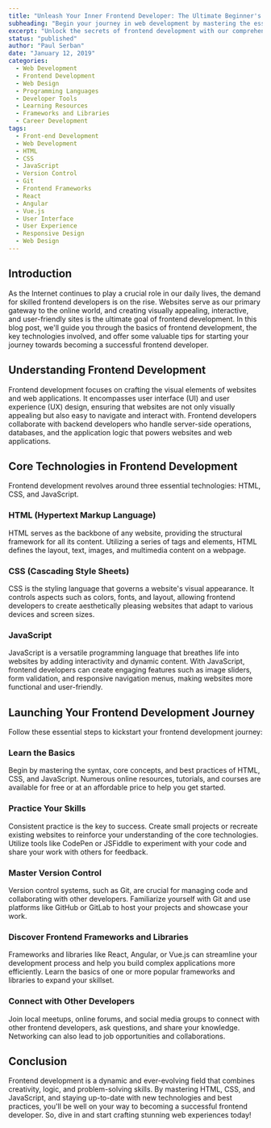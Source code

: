```yaml
---
title: "Unleash Your Inner Frontend Developer: The Ultimate Beginner's Guide to Web Design Mastery"
subheading: "Begin your journey in web development by mastering the essentials of frontend development."
excerpt: "Unlock the secrets of frontend development with our comprehensive beginner's guide. Master HTML, CSS, and JavaScript, and embark on your journey towards creating stunning, user-friendly websites today!"
status: "published"
author: "Paul Serban"
date: "January 12, 2019"
categories:
  - Web Development
  - Frontend Development
  - Web Design
  - Programming Languages
  - Developer Tools
  - Learning Resources
  - Frameworks and Libraries
  - Career Development
tags:
  - Front-end Development
  - Web Development
  - HTML
  - CSS
  - JavaScript
  - Version Control
  - Git
  - Frontend Frameworks
  - React
  - Angular
  - Vue.js
  - User Interface
  - User Experience
  - Responsive Design
  - Web Design
---
```


## Introduction
As the Internet continues to play a crucial role in our daily lives, the demand for skilled frontend developers is on the rise. Websites serve as our primary gateway to the online world, and creating visually appealing, interactive, and user-friendly sites is the ultimate goal of frontend development. In this blog post, we'll guide you through the basics of frontend development, the key technologies involved, and offer some valuable tips for starting your journey towards becoming a successful frontend developer.

## Understanding Frontend Development
Frontend development focuses on crafting the visual elements of websites and web applications. It encompasses user interface (UI) and user experience (UX) design, ensuring that websites are not only visually appealing but also easy to navigate and interact with. Frontend developers collaborate with backend developers who handle server-side operations, databases, and the application logic that powers websites and web applications.

## Core Technologies in Frontend Development
Frontend development revolves around three essential technologies: HTML, CSS, and JavaScript.

### HTML (Hypertext Markup Language)
HTML serves as the backbone of any website, providing the structural framework for all its content. Utilizing a series of tags and elements, HTML defines the layout, text, images, and multimedia content on a webpage.

### CSS (Cascading Style Sheets)
CSS is the styling language that governs a website's visual appearance. It controls aspects such as colors, fonts, and layout, allowing frontend developers to create aesthetically pleasing websites that adapt to various devices and screen sizes.

### JavaScript
JavaScript is a versatile programming language that breathes life into websites by adding interactivity and dynamic content. With JavaScript, frontend developers can create engaging features such as image sliders, form validation, and responsive navigation menus, making websites more functional and user-friendly.

## Launching Your Frontend Development Journey
Follow these essential steps to kickstart your frontend development journey:

### Learn the Basics
Begin by mastering the syntax, core concepts, and best practices of HTML, CSS, and JavaScript. Numerous online resources, tutorials, and courses are available for free or at an affordable price to help you get started.

### Practice Your Skills
Consistent practice is the key to success. Create small projects or recreate existing websites to reinforce your understanding of the core technologies. Utilize tools like CodePen or JSFiddle to experiment with your code and share your work with others for feedback.

### Master Version Control
Version control systems, such as Git, are crucial for managing code and collaborating with other developers. Familiarize yourself with Git and use platforms like GitHub or GitLab to host your projects and showcase your work.

### Discover Frontend Frameworks and Libraries
Frameworks and libraries like React, Angular, or Vue.js can streamline your development process and help you build complex applications more efficiently. Learn the basics of one or more popular frameworks and libraries to expand your skillset.

### Connect with Other Developers
Join local meetups, online forums, and social media groups to connect with other frontend developers, ask questions, and share your knowledge. Networking can also lead to job opportunities and collaborations.

## Conclusion
Frontend development is a dynamic and ever-evolving field that combines creativity, logic, and problem-solving skills. By mastering HTML, CSS, and JavaScript, and staying up-to-date with new technologies and best practices, you'll be well on your way to becoming a successful frontend developer. So, dive in and start crafting stunning web experiences today!
